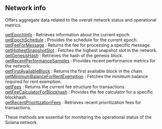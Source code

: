 
## Network info

Offers aggregate data related to the overall network status and operational metrics.

[getEpochInfo](/solana-api/networkinfo/getEpochInfo) : Retrieves information about the current epoch. \
[getEpochSchedule](/solana-api/networkinfo/getEpochSchedule) : Provides the schedule for the current epoch. \
[getFeeForMessage](/solana-api/networkinfo/getFeeForMessage) : Returns the fee for processing a specific message. \
[getHighestSnapshotSlot](/solana-api/networkinfo/getHighestSnapshotSlot) : Fetches the highest snapshot slot in the network. \
[getGenesisHash](/solana-api/networkinfo/getGenesisHash) : Retrieves the hash of the genesis block. \
[getRecentPerformanceSamples](/solana-api/networkinfo/getRecentPerformanceSamples) : Provides recent performance metrics for the network. \
[getFirstAvailableBlock](/solana-api/networkinfo/getFirstAvailableBlock) : Returns the first available block in the chain. \
[getMinimumBalanceForRentExemption](/solana-api/networkinfo/getMinimumBalanceForRentExemption) : Fetches the minimum balance required for rent exemption. \
[getFees](/solana-api/networkinfo/getFees) : Returns the current fee structure for transactions. \
[getFeeCalculatorForBlockhash](/solana-api/networkinfo/getFeeCalculatorForBlockhash) : Provides the fee calculator for a specific blockhash. \
[getRecentPrioritizationFees](/solana-api/networkinfo/getRecentPrioritizationFees) : Retrieves recent prioritization fees for transactions.

These methods are essential for monitoring the operational status of the Solana network.

<Space h={16} />
<GetStarted />
